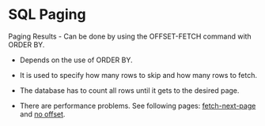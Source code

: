 # SQL Paging

Paging Results - Can be done by using the OFFSET-FETCH command with ORDER BY.


- Depends on the use of ORDER BY.
- It is used to specify how many rows to skip and how many rows to fetch.
- The database has to count all rows until it gets to the desired page.

- There are performance problems. See following pages: [fetch-next-page](http://use-the-index-luke.com/sql/partial-results/fetch-next-page) and [no offset](https://use-the-index-luke.com/no-offset).


